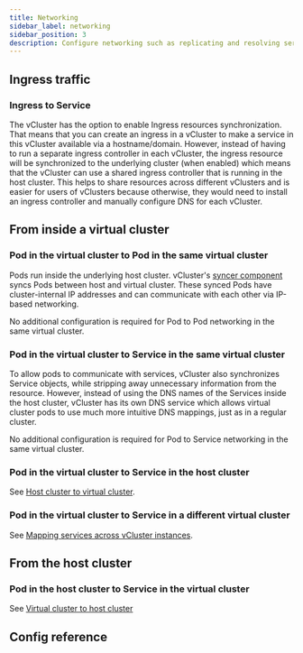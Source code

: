 ```yaml
---
title: Networking
sidebar_label: networking
sidebar_position: 3
description: Configure networking such as replicating and resolving services.
---
```




## Ingress traffic

### Ingress to Service

The vCluster has the option to enable Ingress resources synchronization. That means that you can create an ingress in a vCluster to make a service in this vCluster available via a hostname/domain. However, instead of having to run a separate ingress controller in each vCluster, the ingress resource will be synchronized to the underlying cluster (when enabled) which means that the vCluster can use a shared ingress controller that is running in the host cluster. This helps to share resources across different vClusters and is easier for users of vClusters because otherwise, they would need to install an ingress controller and manually configure DNS for each vCluster.

## From inside a virtual cluster

### Pod in the virtual cluster to Pod in the same virtual cluster

Pods run inside the underlying host cluster. vCluster's [syncer component](/architecture/syncer.mdx) syncs Pods between host and virtual cluster. These synced Pods have cluster-internal IP addresses and can communicate with each other via IP-based networking.

No additional configuration is required for Pod to Pod networking in the same virtual cluster.

### Pod in the virtual cluster to Service in the same virtual cluster

To allow pods to communicate with services, vCluster also synchronizes Service objects, while stripping away unnecessary information from the resource. However, instead of using the DNS names of the Services inside the host cluster, vCluster has its own DNS service which allows virtual cluster pods to use much more intuitive DNS mappings, just as in a regular cluster.

No additional configuration is required for Pod to Service networking in the same virtual cluster.

### Pod in the virtual cluster to Service in the host cluster

See [Host cluster to virtual cluster](/vcluster-yaml/networking/replicate-services#host-cluster-to-virtual-cluster).

### Pod in the virtual cluster to Service in a different virtual cluster

See [Mapping services across vCluster instances](/vcluster-yaml/networking/resolve-dns#mapping-services-across-vcluster-instances).

## From the host cluster

### Pod in the host cluster to Service in the virtual cluster

See [Virtual cluster to host cluster](/vcluster-yaml/networking/replicate-services#virtual-cluster-to-host-cluster)

## Config reference

<Networking />